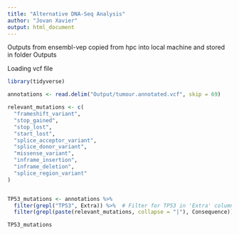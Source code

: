 ```yaml
---
title: "Alternative DNA-Seq Analysis"
author: "Jovan Xavier"
output: html_document
---
```


Outputs from ensembl-vep copied from hpc into local machine and stored in folder Outputs

Loading vcf file

```r
library(tidyverse)

annotations <- read.delim("Output/tumour.annotated.vcf", skip = 69)

relevant_mutations <- c(
  "frameshift_variant",
  "stop_gained",
  "stop_lost",
  "start_lost",
  "splice_acceptor_variant",
  "splice_donor_variant",
  "missense_variant",
  "inframe_insertion",
  "inframe_deletion",
  "splice_region_variant"
)


TP53_mutations <- annotations %>%
  filter(grepl("TP53", Extra)) %>%  # Filter for TP53 in 'Extra' column
  filter(grepl(paste(relevant_mutations, collapse = "|"), Consequence))

TP53_mutations
```

